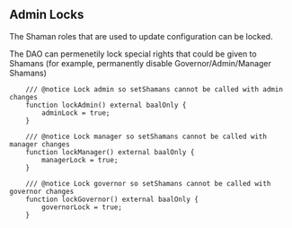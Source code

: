 ## Admin Locks

The Shaman roles that are used to update configuration can be locked.

The DAO can permenetily lock special rights that could be given to Shamans (for example, permanently disable Governor/Admin/Manager Shamans)

```
    /// @notice Lock admin so setShamans cannot be called with admin changes
    function lockAdmin() external baalOnly {
        adminLock = true;
    }

    /// @notice Lock manager so setShamans cannot be called with manager changes
    function lockManager() external baalOnly {
        managerLock = true;
    }

    /// @notice Lock governor so setShamans cannot be called with governor changes
    function lockGovernor() external baalOnly {
        governorLock = true;
    }
```